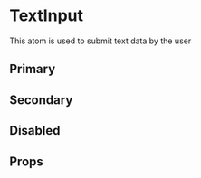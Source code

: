 
<Meta
  title='Components|atoms/TextInput'
  component={TextInput}
/>

# TextInput

This atom is used to submit text data by the user

## Primary

<Preview>
  <TextInput
    placeholder='Name'
    id='first'
  />
</Preview>

## Secondary

<Preview>
  <TextInput
    placeholder='Name'
    id='second'
    color='secondary'
  />
</Preview>

## Disabled

<Preview>
  <TextInput
    placeholder='Name'
    id='second'
    disabled
  />
</Preview>

## Props

<Props of={TextInput} />